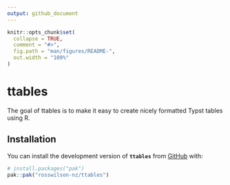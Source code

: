 ```yaml
---
output: github_document
---
```


<!-- README.md is generated from README.Rmd. Please edit that file -->

```r
knitr::opts_chunk$set(
  collapse = TRUE,
  comment = "#>",
  fig.path = "man/figures/README-",
  out.width = "100%"
)
```

# ttables

<!-- badges: start -->
<!-- badges: end -->

The goal of ttables is to make it easy to create nicely formatted Typst tables using R.

## Installation

You can install the development version of **`ttables`** from [GitHub](https://github.com/) with:

``` r
# install.packages("pak")
pak::pak("rosswilson-nz/ttables")
```
